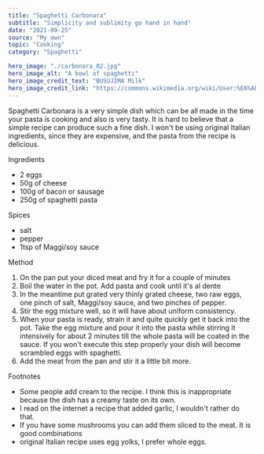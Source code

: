 ---
title: "Spaghetti Carbonara"
subtitle: "Simplicity and sublimity go hand in hand"
date: "2021-09-25"
source: "My own"
topic: "Cooking"
category: "Spaghetti"

hero_image: "./carbonara_02.jpg"
hero_image_alt: "A bowl of spaghetti"
hero_image_credit_text: "BUSUJIMA Milk"
hero_image_credit_link: "https://commons.wikimedia.org/wiki/User:%E6%AF%92%E5%B3%B6%E3%81%BF%E3%82%8B%E3%81%8F"
---

Spaghetti Carbonara is a very simple dish which can be all made in the time your pasta is cooking and also is very tasty. It is hard 
to believe that a simple recipe can produce such a fine dish.
I won't be using original Italian ingredients, since they are expensive, and 
the pasta from the recipe is delicious.

Ingredients
- 2 eggs
- 50g of cheese
- 100g of bacon or sausage
- 250g of spaghetti pasta

Spices
- salt
- pepper
- 1tsp of Maggi/soy sauce


Method
1. On the pan put your diced meat and fry it for a couple of minutes
2. Boil the water in the pot. Add pasta and cook until it's al dente
3. In the meantime put grated very thinly grated cheese, two raw eggs,
one pinch of salt, Maggi/soy sauce, and two pinches of pepper.
4. Stir the egg mixture well, so it will have about uniform consistency.
5. When your pasta is ready, strain it and quite quickly get it back into
the pot. Take the egg mixture and pour it into the pasta while stirring it intensively
for about 2 minutes till the whole pasta will be coated in the sauce.
If you won't execute this step properly your dish will become scrambled eggs with spaghetti.
6. Add the meat from the pan and stir it a little bit more.

Footnotes

- Some people add cream to the recipe. I think this is inappropriate
because the dish has a creamy taste on its own.
- I read on the internet a recipe that added garlic, I wouldn't rather do that.
- If you have some mushrooms you can add them sliced to the meat. It is 
good combinations  
- original Italian recipe uses egg yolks, I  prefer whole eggs.